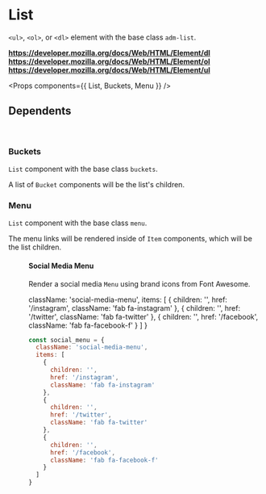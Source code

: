 <!-- Packages -->

<!-- Components -->

<!-- Metadata -->
<Meta title='Molecules/List' component={List} />

# List

`<ul>`, `<ol>`, or `<dl>` element with the base class `adm-list`.

**https://developer.mozilla.org/docs/Web/HTML/Element/dl**  
**https://developer.mozilla.org/docs/Web/HTML/Element/ol**  
**https://developer.mozilla.org/docs/Web/HTML/Element/ul**  

<Props components={{ List, Buckets, Menu }} />

## Dependents

<br/>

### Buckets

`List` component with the base class `buckets`.

A list of `Bucket` components will be the list's children.

<Preview>
  <Story name='Buckets'>
    <Buckets />
  </Story>
</Preview>

### Menu

`List` component with the base class `menu`.

The menu links will be rendered inside of `Item` components, which will be the list children.

<Preview>
  <Story name='Menu'>
    <Menu />
  </Story>
</Preview>

#### Social Media Menu

Render a social media `Menu` using brand icons from Font Awesome.

  className: 'social-media-menu',
  items: [
    {
      children: '',
      href: '/instagram',
      className: 'fab fa-instagram'
    },
    {
      children: '',
      href: '/twitter',
      className: 'fab fa-twitter'
    },
    {
      children: '',
      href: '/facebook',
      className: 'fab fa-facebook-f'
    }
  ]
}

```javascript
const social_menu = {
  className: 'social-media-menu',
  items: [
    {
      children: '',
      href: '/instagram',
      className: 'fab fa-instagram'
    },
    {
      children: '',
      href: '/twitter',
      className: 'fab fa-twitter'
    },
    {
      children: '',
      href: '/facebook',
      className: 'fab fa-facebook-f'
    }
  ]
}
```
<Preview>
  <Menu {...social_menu} />
</Preview>
